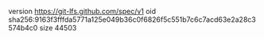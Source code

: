 version https://git-lfs.github.com/spec/v1
oid sha256:9163f3fffda5771a125e049b36c0f6826f5c551b7c6c7acd63e2a28c3574b4c0
size 44503
